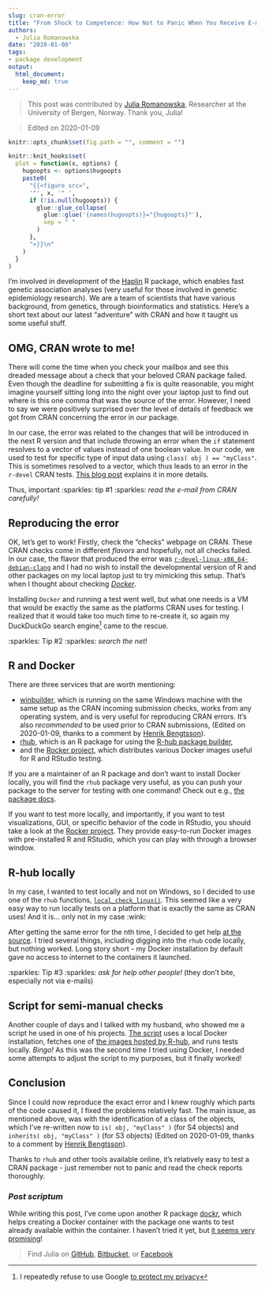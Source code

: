 ```yaml
---
slug: cran-error
title: "From Shock to Competence: How Not to Panic When You Receive E-mail from CRAN about Failed Checks"
authors:
  - Julia Romanowska
date: "2020-01-08"
tags:
- package development
output: 
  html_document:
    keep_md: true
---
```


> This post was contributed by [Julia Romanowska](https://jrom.bitbucket.io/homepage/), Researcher at the University of Bergen, Norway. Thank you, Julia!

> Edited on 2020-01-09

```r
knitr::opts_chunk$set(fig.path = "", comment = "")

knitr::knit_hooks$set(
  plot = function(x, options) {
    hugoopts <- options$hugoopts
    paste0(
      "{{<figure src=",
      '"', x, '" ',
      if (!is.null(hugoopts)) {
        glue::glue_collapse(
          glue::glue('{names(hugoopts)}="{hugoopts}"'),
          sep = " "
        )
      },
      ">}}\n"
    )
  }
)
```


I'm involved in development of the [Haplin](https://folk.uib.no/gjessing/genetics/software/haplin) R package, which enables fast genetic association analyses (very useful for those involved in genetic epidemiology research). We are a team of scientists that have various background, from genetics, through bioinformatics and statistics. Here's a short text about our latest "adventure" with CRAN and how it taught us some useful stuff.

## OMG, CRAN wrote to me!

There will come the time when you check your mailbox and see this dreaded message about a check that your beloved CRAN package failed. Even though the deadline for submitting a fix is quite reasonable, you might imagine yourself sitting long into the night over your laptop just to find out where is this one comma that was the source of the error. However, I need to say we were positively surprised over the level of details of feedback we got from CRAN concerning the error in _our_ package.

In our case, the error was related to the changes that will be introduced in the next R version and that include throwing an error when the ``if`` statement resolves to a vector of values instead of one boolean value. In our code, we used to test for specific type of input data using ``class( obj ) == "myClass"``. This is sometimes resolved to a vector, which thus leads to an error in the `r-devel` CRAN tests. [This blog post](https://developer.r-project.org/Blog/public/2019/11/09/when-you-think-class.-think-again/index.html) explains it in more details.

Thus, important :sparkles: tip \#1 :sparkles: *read the e-mail from CRAN carefully!*

## Reproducing the error

OK, let's get to work! Firstly, check the "checks" webpage on CRAN. These CRAN checks come in different _flavors_ and hopefully, not all checks failed. In our case, the flavor that produced the error was [`r-devel-linux-x86_64-debian-clang`](https://blog.r-hub.io/2019/04/25/r-devel-linux-x86-64-debian-clang/) and I had no wish to install the developmental version of R and other packages on my local laptop just to try mimicking this setup. That's when I thought about checking [*Docker*](https://www.docker.com/).

Installing `Docker` and running a test went well, but what one needs is a VM that would be exactly the same as the platforms CRAN uses for testing. I realized that it would take too much time to re-create it, so again my DuckDuckGo search engine[^1] came to the rescue.

:sparkles: Tip \#2 :sparkles: *search the net!*

## R and Docker

<!-- r-hub and rocker - which is good for what -->
There are three services that are worth mentioning:

- [winbuilder](https://win-builder.r-project.org/), which is running on the same Windows machine with the same setup as the CRAN incoming submission checks, works from any operating system, and is very useful for reproducing CRAN errors.  It's also _recommended_ to be used prior to CRAN submissions, (Edited on 2020-01-09, thanks to a comment by [Henrik Bengtsson](https://github.com/HenrikBengtsson)).
- [rhub](https://r-hub.github.io/rhub/), which is an R package for using the [R-hub package builder](https://docs.r-hub.io/#package-builder),
- and the [Rocker project](https://www.rocker-project.org/), which distributes various Docker images useful for R and RStudio testing.

If you are a maintainer of an R package and don't want to install Docker locally, you will find the `rhub` package very useful, as you can push your package to the server for testing with one command! Check out e.g., [the package docs](https://r-hub.github.io/rhub/).

If you want to test more locally, and importantly, if you want to test visualizations, GUI, or specific behavior of the code in RStudio, you should take a look at the [Rocker project](https://www.rocker-project.org/). They provide easy-to-run Docker images with pre-installed R and RStudio, which you can play with through a browser window.

## R-hub locally

In my case, I wanted to test locally and not on Windows, so I decided to use one of the `rhub` functions, [`local_check_linux()`](https://r-hub.github.io/rhub/reference/local_check_linux.html). This seemed like a very easy way to run locally tests on a platform that is exactly the same as CRAN uses! And it is... only not in my case :wink:

After getting the same error for the nth time, I decided to get help [at the source](https://github.com/r-hub/rhub/issues/322). I tried several things, including digging into the `rhub` code locally, but nothing worked. Long story short - my Docker installation by default gave no access to internet to the containers it launched.

:sparkles: Tip \#3 :sparkles: *ask for help other people!* (they don't bite, especially not via e-mails)

## Script for semi-manual checks

Another couple of days and I talked with my husband, who showed me a script he used in one of his projects. [The script](https://bitbucket.org/Grantlab/bio3d/src/master/ver_devel/util/run_dockercheck.sh) uses a local Docker installation, fetches one of [the images hosted by R-hub](https://github.com/r-hub/rhub-linux-builders#rhub-linux-builders), and runs tests locally. *Bingo!* As this was the second time I tried using Docker, I needed some attempts to adjust the script to my purposes, but it finally worked!


## Conclusion

Since I could now reproduce the exact error and I knew roughly which parts of the code caused it, I fixed the problems relatively fast. The main issue, as mentioned above, was with the identification of a class of the objects, which I've re-written now to ``is( obj, "myClass" )`` (for S4 objects) and ``inherits( obj, "myClass" )`` (for S3 objects) (Edited on 2020-01-09, thanks to a comment by [Henrik Bengtsson](https://github.com/HenrikBengtsson)).

Thanks to `rhub` and other tools available online, it's relatively easy to test a CRAN package - just remember not to panic and read the check reports thoroughly.


### _Post scriptum_

While writing this post, I've come upon another R package [dockr](https://cran.r-project.org/package=dockr), which helps creating a Docker container with the package one wants to test already available within the container. I haven't tried it yet, but [it seems very promising](http://smaakage85.netlify.com/2019/12/21/dockr-easy-containerization-for-r/)!


> Find Julia on [GitHub](https://github.com/jromanowska), [Bitbucket](https://bitbucket.org/jrom/profile/repositories), or [Facebook](https://www.facebook.com/julia.romanowska.733)


[^1]: I repeatedly refuse to use Google [to protect my privacy](https://spreadprivacy.com/how-to-remove-google/)
